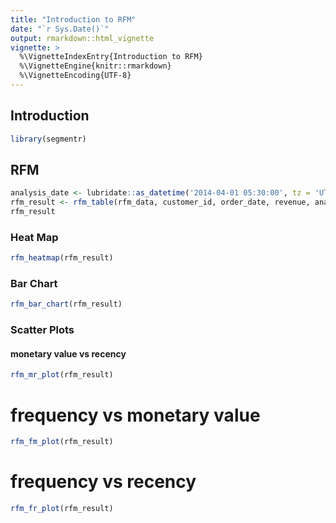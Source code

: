 ```yaml
---
title: "Introduction to RFM"
date: "`r Sys.Date()`"
output: rmarkdown::html_vignette
vignette: >
  %\VignetteIndexEntry{Introduction to RFM}
  %\VignetteEngine{knitr::rmarkdown}
  %\VignetteEncoding{UTF-8}
---
```


## Introduction

```r
library(segmentr)
```

## RFM 

```r
analysis_date <- lubridate::as_datetime('2014-04-01 05:30:00', tz = 'UTC')
rfm_result <- rfm_table(rfm_data, customer_id, order_date, revenue, analysis_date)
rfm_result
```

### Heat Map

```r
rfm_heatmap(rfm_result)
```

### Bar Chart

```r
rfm_bar_chart(rfm_result)
```

### Scatter Plots

#### monetary value vs recency

```r
rfm_mr_plot(rfm_result)
```

# frequency vs monetary value

```r
rfm_fm_plot(rfm_result)
```

# frequency vs recency

```r
rfm_fr_plot(rfm_result)
```

